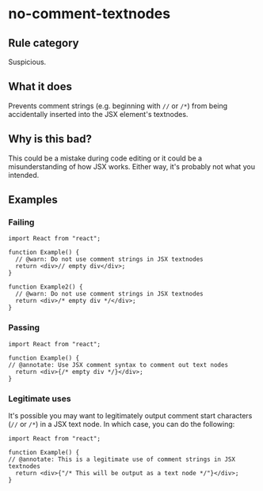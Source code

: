 # no-comment-textnodes

## Rule category

Suspicious.

## What it does

Prevents comment strings (e.g. beginning with `//` or `/*`) from being accidentally inserted into the JSX element's textnodes.

## Why is this bad?

This could be a mistake during code editing or it could be a misunderstanding of how JSX works. Either way, it's probably not what you intended.

## Examples

### Failing

```tsx twoslash
import React from "react";

function Example() {
  // @warn: Do not use comment strings in JSX textnodes
  return <div>// empty div</div>;
}

function Example2() {
  // @warn: Do not use comment strings in JSX textnodes
  return <div>/* empty div */</div>;
}
```

### Passing

```tsx twoslash
import React from "react";

function Example() {
// @annotate: Use JSX comment syntax to comment out text nodes
  return <div>{/* empty div */}</div>;
}
```

### Legitimate uses

It's possible you may want to legitimately output comment start characters (`//` or `/*`) in a JSX text node. In which case, you can do the following:

```tsx twoslash
import React from "react";

function Example() {
// @annotate: This is a legitimate use of comment strings in JSX textnodes
  return <div>{"/* This will be output as a text node */"}</div>;
}
```

